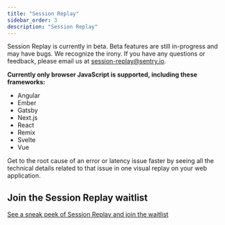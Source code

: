 ```yaml
---
title: "Session Replay"
sidebar_order: 3
description: "Session Replay"
---
```


<Note>

Session Replay is currently in beta. Beta features are still in-progress and may have bugs. We recognize the irony. If you have any questions or feedback, please email us at [session-replay@sentry.io](mailto:session-replay@sentry.io).

**Currently only browser JavaScript is supported, including these frameworks:**
- Angular
- Ember
- Gatsby
- Next.js
- React
- Remix
- Svelte
- Vue

</Note>

Get to the root cause of an error or latency issue faster by seeing all the technical details related to that issue in one visual replay on your web application.

## Join the Session Replay waitlist

[See a sneak peek of Session Replay and join the waitlist](https://sentry.io/for/session-replay/)
